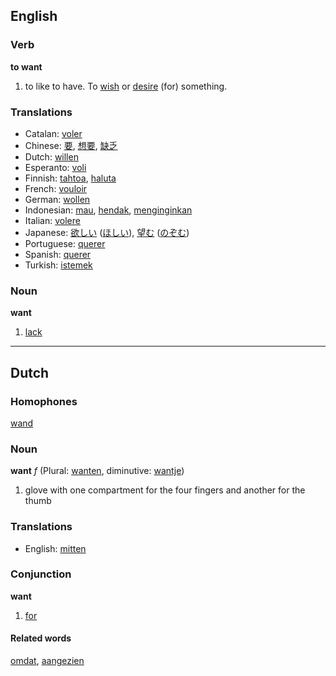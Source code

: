 ==English==
===Verb===
'''to want'''

# to like to have. To [[wish]] or [[desire]] (for) something.

===Translations===
*Catalan: [[voler]]
*Chinese: [[要]], [[想要]], [[缺乏]]
*Dutch: [[willen]]
*Esperanto: [[voli]]
*Finnish: [[tahtoa]], [[haluta]]
*French: [[vouloir]]
*German: [[wollen]]
*Indonesian: [[mau]], [[hendak]], [[ingin|menginginkan]]
*Italian: [[volere]]
*Japanese: [[欲しい]] ([[ほしい]]), [[望む]] ([[のぞむ]])
*Portuguese: [[querer]]
*Spanish: [[querer]]
*Turkish: [[istemek]]

===Noun===
'''want'''

# [[lack]]

----

==Dutch==
===Homophones===
[[wand]]

===Noun===
'''want''' ''f'' (Plural: [[wanten]], diminutive: [[wantje]])

# glove with one compartment for the four fingers and another for the thumb

===Translations===
*English: [[mitten]]

===Conjunction===
'''want'''

# [[for]]

====Related words====
[[omdat]], [[aangezien]]